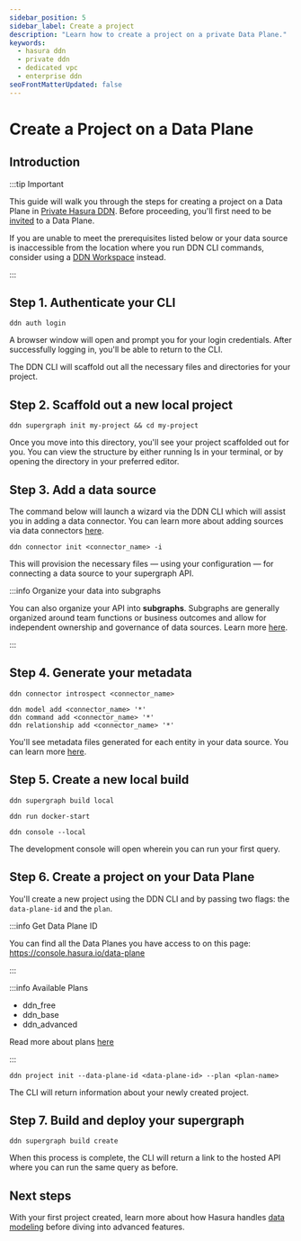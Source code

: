 ```yaml
---
sidebar_position: 5
sidebar_label: Create a project
description: "Learn how to create a project on a private Data Plane."
keywords:
  - hasura ddn
  - private ddn
  - dedicated vpc
  - enterprise ddn
seoFrontMatterUpdated: false
---
```



# Create a Project on a Data Plane

## Introduction

:::tip Important

This guide will walk you through the steps for creating a project on a Data Plane in
[Private Hasura DDN](/private-ddn/overview.mdx). Before proceeding, you'll first need
to be [invited](/private-ddn/data-plane-collaboration.mdx) to a Data Plane.

If you are unable to meet the prerequisites listed below or your data source is inaccessible
from the location where you run DDN CLI commands, consider using a [DDN Workspace](/private-ddn/ddn-workspace.mdx) instead.

:::

<Prereqs />

## Step 1. Authenticate your CLI

```ddn title="Being by authenticating your CLI seession:"
ddn auth login
```

A browser window will open and prompt you for your login credentials. After successfully logging in, you'll be able to
return to the CLI.

The DDN CLI will scaffold out all the necessary files and directories for your project.

## Step 2. Scaffold out a new local project

```ddn title="Next, create a new local project:"
ddn supergraph init my-project && cd my-project
```

Once you move into this directory, you'll see your project scaffolded out for you. You can view the structure by either
running ls in your terminal, or by opening the directory in your preferred editor.

## Step 3. Add a data source

The command below will launch a wizard via the DDN CLI which will assist you in adding a data connector. You can learn
more about adding sources via data connectors [here](/data-sources/connect-to-a-source.mdx).

```ddn title="Add a data source using the CLI:"
ddn connector init <connector_name> -i
```

This will provision the necessary files — using your configuration — for connecting a data source to your supergraph
API.

:::info Organize your data into subgraphs

You can also organize your API into **subgraphs**. Subgraphs are generally organized around team functions or business
outcomes and allow for independent ownership and governance of data sources. Learn more
[here](/project-configuration/subgraphs/index.mdx).

:::

## Step 4. Generate your metadata

```ddn title="First, introspect your data source:"
ddn connector introspect <connector_name>
```

```ddn title="Then, generate the metadata:"
ddn model add <connector_name> '*'
ddn command add <connector_name> '*'
ddn relationship add <connector_name> '*'
```

You'll see metadata files generated for each entity in your data source. You can learn more
[here](/data-modeling/overview.mdx).

## Step 5. Create a new local build

```ddn title="You can now create a local build:"
ddn supergraph build local
```

```ddn title="Then run your local services, including the Hasura DDN Engine and your connector(s):"
ddn run docker-start
```

```ddn title="Finally, open the local development console usign the CLI:"
ddn console --local
```

The development console will open wherein you can run your first query.

## Step 6. Create a project on your Data Plane

You'll create a new project using the DDN CLI and by passing two flags: the `data-plane-id` and the `plan`.

:::info Get Data Plane ID

You can find all the Data Planes you have access to on this page: https://console.hasura.io/data-plane

:::

:::info Available Plans

- ddn_free
- ddn_base
- ddn_advanced

Read more about plans [here](/reference/pricing.mdx)

:::

```ddn title="Create a new project using your Data Plane ID and plan choice:"
ddn project init --data-plane-id <data-plane-id> --plan <plan-name>
```

The CLI will return information about your newly created project.

## Step 7. Build and deploy your supergraph

```ddn title="build and deploy you supergraph:"
ddn supergraph build create
```

When this process is complete, the CLI will return a link to the hosted API where you can run the same query as before.

## Next steps

With your first project created, learn more about how Hasura handles [data modeling](/data-modeling/overview.mdx) before
diving into advanced features.
